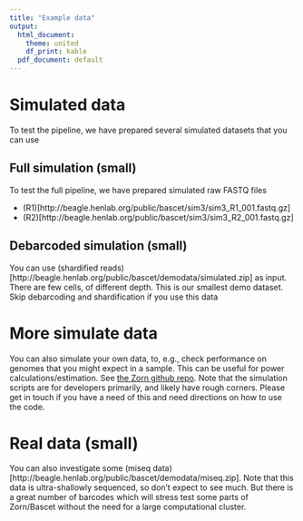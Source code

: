 ```yaml
---
title: "Example data"
output:
  html_document:
    theme: united
    df_print: kable
  pdf_document: default
---
```


# Simulated data

To test the pipeline, we have prepared several simulated datasets that you can use

## Full simulation (small)

To test the full pipeline, we have prepared simulated raw FASTQ files

* (R1)[http://beagle.henlab.org/public/bascet/sim3/sim3_R1_001.fastq.gz]
* (R2)[http://beagle.henlab.org/public/bascet/sim3/sim3_R2_001.fastq.gz]

## Debarcoded simulation (small)

You can use (shardified reads)[http://beagle.henlab.org/public/bascet/demodata/simulated.zip] as input. 
There are few cells, of different depth. This is our smallest demo dataset. Skip debarcoding and shardification
if you use this data

# More simulate data

You can also simulate your own data, to, e.g., check performance on genomes that
you might expect in a sample. This can be useful for power calculations/estimation.
See [the Zorn github repo](https://github.com/henriksson-lab/zorn/tree/main/simulate).
Note that the simulation scripts are for developers primarily, and likely have
rough corners. Please get in touch if you have a need of this and need directions
on how to use the code.


# Real data (small)

You can also investigate some (miseq data)[http://beagle.henlab.org/public/bascet/demodata/miseq.zip].
Note that this data is ultra-shallowly sequenced, so don't expect to see much.
But there is a great number of barcodes which will stress test some parts of
Zorn/Bascet without the need for a large computational cluster.




